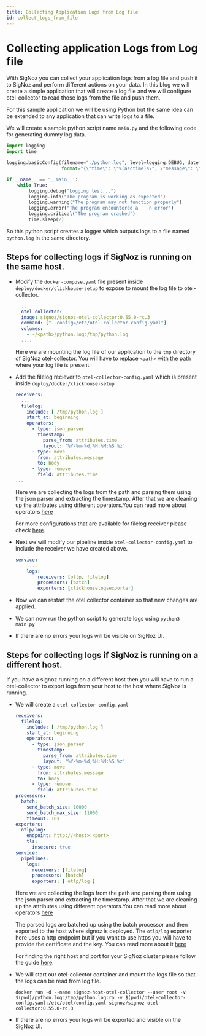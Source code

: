 ```yaml
---
title: Collecting Application Logs from Log file
id: collect_logs_from_file
---
```

# Collecting application Logs from Log file

With SigNoz you can collect your application logs from a log file and push it to SigNoz and perform different actions on your data.
In this blog we will create a simple application that will create a log file and we will configure otel-collector to read those logs from the file and push them.

For this sample application we will be using Python but the same idea can be extended to any application that can write logs to a file.


We will create a sample python script name `main.py` and the following code for generating dummy log data.
  ```python
  import logging
  import time

  logging.basicConfig(filename="./python.log", level=logging.DEBUG, datefmt='%Y-%m-%d,%H:%M:%S %z',
                      format="{\"time\": \"%(asctime)s\", \"message\": \"%(message)s\"}", filemode="a")

  if __name__ == '__main__':
      while True:
          logging.debug("Logging test...")
          logging.info("The program is working as expected")
          logging.warning("The program may not function properly")
          logging.error("The program encountered a    n error")
          logging.critical("The program crashed")
          time.sleep(2)
  ```
  So this python script creates a logger which outputs logs to a file named `python.log` in the same directory.


## Steps for collecting logs if SigNoz is running on the same host.

* Modify the `docker-compose.yaml` file present inside `deploy/docker/clickhouse-setup` to expose to mount the log file to otel-collector.

    ```yaml {6}
      ...
      otel-collector:
      image: signoz/signoz-otel-collector:0.55.0-rc.3
      command: ["--config=/etc/otel-collector-config.yaml"]
      volumes:
        - ~/<path>/python.log:/tmp/python.log
      ....
    ```

    Here we are mounting the log file of our application to the `tmp` directory of SigNoz otel-collector.
    You will have to replace `<path>` with the path where your log file is present.

* Add the filelog reciever to `otel-collector-config.yaml` which is present inside `deploy/docker/clickhouse-setup`
    ```yaml {3-15}
    receivers:
      ...
      filelog:
        include: [ /tmp/python.log ]
        start_at: beginning
        operators:
          - type: json_parser
            timestamp:
              parse_from: attributes.time
              layout: '%Y-%m-%d,%H:%M:%S %z'
          - type: move
            from: attributes.message
            to: body
          - type: remove
            field: attributes.time
    ...
    ```
    Here we are collecting the logs from the path and parsing them using the json parser and extracting the timestamp. After that we are cleaning up the attributes using different operators.You can read more about operators [here](./logs.md#operators-for-parsing-and-manipulating-logs)

    For more configurations that are available for filelog receiver please check [here](https://github.com/open-telemetry/opentelemetry-collector-contrib/tree/main/receiver/filelogreceiver).

* Next we will modify our pipeline inside `otel-collector-config.yaml` to include the receiver we have created above.
    ```yaml {4}
    service:
        ....
        logs:
            receivers: [otlp, filelog]
            processors: [batch]
            exporters: [clickhouselogsexporter]
    ```

* Now we can restart the otel collector container so that new changes are applied.

* We can now run the python script to generate logs using `python3 main.py`
  
* If there are no errors your logs will be visible on SigNoz UI.
  


## Steps for collecting logs if SigNoz is running on a different host.

If you have a signoz running on a different host then you will have to run a otel-collector to export logs from your host to the host where SigNoz is running.


* We will create a `otel-collector-config.yaml`
  ```yaml
  receivers:
    filelog:
      include: [ /tmp/python.log ]
      start_at: beginning
      operators:
        - type: json_parser
          timestamp:
            parse_from: attributes.time
            layout: '%Y-%m-%d,%H:%M:%S %z'
        - type: move
          from: attributes.message
          to: body
        - type: remove
          field: attributes.time
  processors:
    batch:
      send_batch_size: 10000
      send_batch_max_size: 11000
      timeout: 10s
  exporters:
    otlp/log:
      endpoint: http://<host>:<port>
      tls:
        insecure: true
  service:
    pipelines:
      logs:
        receivers: [filelog]
        processors: [batch]
        exporters: [ otlp/log ]
  ```
   Here we are collecting the logs from the path and parsing them using the json parser and extracting the timestamp. After that we are cleaning up the attributes using different operators.You can read more about operators [here](./logs.md#operators-for-parsing-and-manipulating-logs)

  The parsed logs are batched up using the batch processor and then exported to the host where signoz is deployed. The `otlp/log` exporter here uses a http endpoint but if you want to use https you will have to provide the certificate and the key. You can read more about it [here](https://github.com/open-telemetry/opentelemetry-collector/blob/main/exporter/otlpexporter/README.md)

  For finding the right host and port for your SigNoz cluster please follow the guide [here](../install/troubleshooting.md#signoz-otel-collector-address-grid).  

* We will start our otel-collector container and mount the logs file so that the logs can be read from log file.
  ```
  docker run -d --name signoz-host-otel-collector --user root -v $(pwd)/python.log:/tmp/python.log:ro -v $(pwd)/otel-collector-config.yaml:/etc/otel/config.yaml signoz/signoz-otel-collector:0.55.0-rc.3
  ```

* If there are no errors your logs will be exported and visible on the SigNoz UI. 